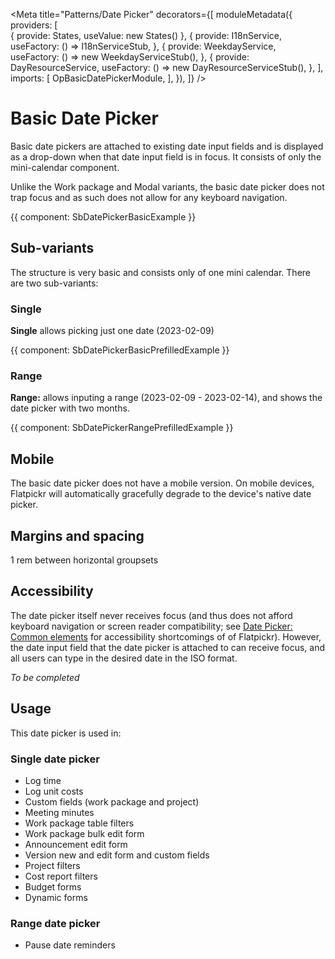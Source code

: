 






<Meta
  title="Patterns/Date Picker"
  decorators={[
    moduleMetadata({
      providers: [      
        { provide: States, useValue: new States() },
        {
          provide: I18nService,
          useFactory: () => I18nServiceStub,
        },
        {
          provide: WeekdayService,
          useFactory: () => new WeekdayServiceStub(),
        },
        {
          provide: DayResourceService,
          useFactory: () => new DayResourceServiceStub(),
        },
      ],
      imports: [
        OpBasicDatePickerModule,
      ],
    }),
  ]}
/>

# Basic Date Picker 

Basic date pickers are attached to existing date input fields and is displayed as a drop-down when that date input field is in focus. It consists of only the mini-calendar component.

Unlike the Work package and Modal variants, the basic date picker does not trap focus and as such does not allow for any keyboard navigation.

<Canvas>
  <Story name="Single">
    {{ component: SbDatePickerBasicExample }}
  </Story>
</Canvas>

## Sub-variants

The structure is very basic and consists only of one mini calendar. There are two sub-variants:

### Single

**Single** allows picking just one date (2023-02-09)

<Canvas>
  <Story name="Single with prefilled value">
    {{ component: SbDatePickerBasicPrefilledExample }}
  </Story>
</Canvas>

### Range

**Range:** allows inputing a range (2023-02-09 - 2023-02-14), and shows the date picker with two months.

<Canvas>
  <Story name="Range with prefilled value">
    {{ component: SbDatePickerRangePrefilledExample }}
  </Story>
</Canvas>

## Mobile

The basic date picker does not have a mobile version. On mobile devices, Flatpickr will automatically gracefully degrade to the device's native date picker.

## Margins and spacing

1 rem between horizontal groupsets


## Accessibility

The date picker itself never receives focus (and thus does not afford keyboard navigation or screen reader compatibility; see [Date Picker: Common elements](#) for accessibility shortcomings of of Flatpickr). However, the date input field that the date picker is attached to can receive focus, and all users can type in the desired date in the ISO format. 

_To be completed_ 

## Usage

This date picker is used in:

### Single date picker

- Log time
- Log unit costs
- Custom fields (work package and project)
- Meeting minutes
- Work package table filters
- Work package bulk edit form
- Announcement edit form
- Version new and edit form and custom fields
- Project filters
- Cost report filters
- Budget forms
- Dynamic forms

<ArgsTable of={OpBasicSingleDatePickerComponent} />

### Range date picker

- Pause date reminders

<ArgsTable of={OpBasicRangeDatePickerComponent} />
